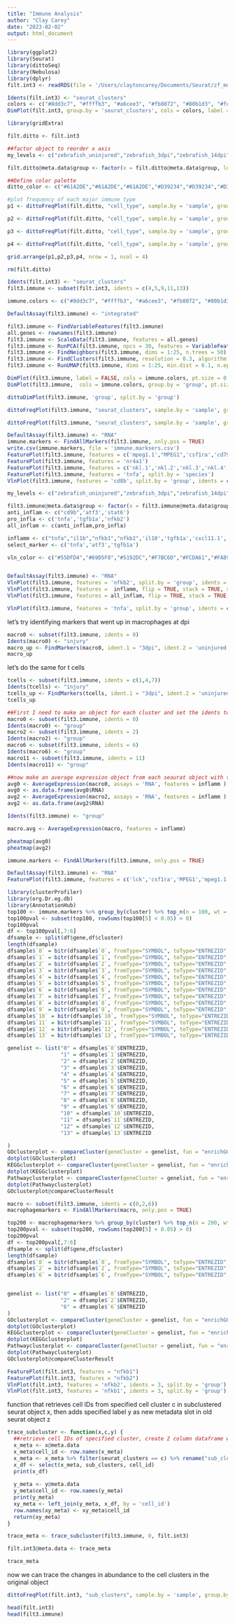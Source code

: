 ```yaml
---
title: "Immune Analysis"
author: "Clay Carey"
date: "2023-02-02"
output: html_document
---
```


```r
library(ggplot2)
library(Seurat)
library(dittoSeq)
library(Nebulosa)
library(dplyr)
filt.int3 <- readRDS(file = '/Users/claytoncarey/Documents/Seurat/zf_md_combined.rds')
```

```r
Idents(filt.int3) <- "seurat_clusters"
colors <- c("#8dd3c7", "#ffffb3", "#a6cee3", "#fb8072", "#80b1d3", "#fdb462", "#b3de69", "#fccde5", "#d9d9d9", "#bc80bd", "#ccebc5", "#ffed6f", "#8b8b8b", "#8dd3c7", "#9b59b6", "#bebada", "#fb8072", "#80b1d3")
DimPlot(filt.int3, group.by = 'seurat_clusters', cols = colors, label = TRUE)
```

```r
library(gridExtra)

filt.ditto <- filt.int3

##factor object to reorder x axis 
my_levels <- c("zebrafish_uninjured","zebrafish_3dpi","zebrafish_14dpi","medaka_uninjured","medaka_3dpi","medaka_14dpi")

filt.ditto@meta.data$group <- factor(x = filt.ditto@meta.data$group, levels = my_levels)

##Define color palette 
ditto_color <- c("#61A2DE","#61A2DE","#61A2DE","#D39234","#D39234","#D39234")

#plot frequency of each major immune type
p1 <- dittoFreqPlot(filt.ditto, "cell_type", sample.by = 'sample', group.by = 'group', vars.use = "T lymphocyte", color.panel = ditto_color) + NoLegend() +  theme(axis.title.x=element_blank()) + theme(plot.title = element_blank())

p2 <- dittoFreqPlot(filt.ditto, "cell_type", sample.by = 'sample', group.by = 'group', vars.use = "B lymphocyte", color.panel = ditto_color) + NoLegend() + theme(axis.title.y=element_blank()) +  theme(axis.title.x=element_blank()) + theme(plot.title = element_blank())

p3 <- dittoFreqPlot(filt.ditto, "cell_type", sample.by = 'sample', group.by = 'group', vars.use = "Macrophage", color.panel = ditto_color) + NoLegend()+  theme(axis.title.y=element_blank()) +  theme(axis.title.x=element_blank()) + theme(plot.title = element_blank())

p4 <- dittoFreqPlot(filt.ditto, "cell_type", sample.by = 'sample', group.by = 'group', vars.use = "Granulocyte", color.panel = ditto_color) +  theme(axis.title.y=element_blank()) +  theme(axis.title.x=element_blank()) + theme(plot.title = element_blank()) +NoLegend()

grid.arrange(p1,p2,p3,p4, nrow = 1, ncol = 4)

rm(filt.ditto)
```






```r
Idents(filt.int3) <- "seurat_clusters"
filt3.immune <- subset(filt.int3, idents = c(4,5,9,11,13))

immune.colors <- c("#8dd3c7", "#ffffb3", "#a6cee3", "#fb8072", "#80b1d3", "#fdb462", "#b3de69", "#fccde5", "#d9d9d9", "#bc80bd", "#ccebc5", "#ffed6f", "#8b8b8b","#9b59b6")

DefaultAssay(filt3.immune) <- "integrated"

filt3.immune <- FindVariableFeatures(filt3.immune)
all.genes <- rownames(filt3.immune)
filt3.immune <- ScaleData(filt3.immune, features = all.genes)
filt3.immune <- RunPCA(filt3.immune, npcs = 30, features = VariableFeatures(object = filt3.immune))
filt3.immune <- FindNeighbors(filt3.immune, dims = 1:25, n.trees = 50)
filt3.immune <- FindClusters(filt3.immune, resolution = 0.3, algorithm = 2, method = 'igraph')
filt3.immune <- RunUMAP(filt3.immune, dims = 1:25, min.dist = 0.1, n.epochs = 500, local.connectivity = 20)

DimPlot(filt3.immune, label = FALSE, cols = immune.colors, pt.size = 0.3) + NoLegend() +NoAxes()
DimPlot(filt3.immune,  cols = immune.colors, group.by = 'group', pt.size = 1)

```
```r
dittoDimPlot(filt3.immune, 'group', split.by = 'group')
```

```r
dittoFreqPlot(filt3.immune, "seurat_clusters", sample.by = 'sample', group.by = 'group', vars.use = "0", color.panel = ditto_color) + NoLegend() +  theme(axis.title.x=element_blank()) + theme(plot.title = element_blank())

dittoFreqPlot(filt3.immune, "seurat_clusters", sample.by = 'sample', group.by = 'group', vars.use = "2", color.panel = ditto_color) + NoLegend() +  theme(axis.title.x=element_blank()) + theme(plot.title = element_blank())
```

```r

DefaultAssay(filt3.immune) <- "RNA"
immune.markers <- FindAllMarkers(filt3.immune, only.pos = TRUE)
write.csv(immune.markers, file = 'immune.marksers.csv')
FeaturePlot(filt3.immune, features = c('mpeg1.1',"MPEG1",'csf1ra','cd79a','cd79b','lck','mpx','lyz'))
FeaturePlot(filt3.immune, features = 'nr4a1')
FeaturePlot(filt3.immune, features = c('nkl.1','nkl.2','nkl.3','nkl.4','nitr1a','nitr1b','nitr1c','nitr1d','nitr1f','gata3'))
FeaturePlot(filt3.immune, features = 'tnfa', split.by = 'species')
VlnPlot(filt3.immune, features = 'cd8b', split.by = 'group', idents = c(4,1,7))
```

```r

my_levels <- c("zebrafish_uninjured","zebrafish_3dpi","zebrafish_14dpi","medaka_uninjured","medaka_3dpi","medaka_14dpi")

filt3.immune@meta.data$group <- factor(x = filt3.immune@meta.data$group, levels = my_levels)
anti_inflam <- c("cd9b",'atf3','stat6')
pro_infla <- c('tnfa','tgfb1a','nfkb2')
all_inflam <- c(anti_inflam,pro_infla)

inflamm <- c("tnfa","il1b","nfkb1","nfkb2",'il10','tgfb1a','cxcl11.1','il6','atf3','arg2','il10ra','il10rb','nos2b','ccr2','cxcr4b','tnfb')
select_marker <- c('tnfa','atf3','tgfb1a')

vln_color <- c("#55DFD4","#69D5F8","#5192DC","#F7BC6D","#FCDA61","#FA8961")


DefaultAssay(filt3.immune) <- "RNA"
VlnPlot(filt3.immune, features = 'nfkb2', split.by = 'group', idents = 0, cols = vln_color)
VlnPlot(filt3.immune, features =  inflamm, flip = TRUE, stack = TRUE, split.by = 'group', idents = c(0,2,6))
VlnPlot(filt3.immune, features = all_inflam, flip = TRUE, stack = TRUE, split.by = 'group', idents = 0, cols = vln_color)

VlnPlot(filt3.immune, features = 'tnfa', split.by = 'group', idents = c(0,2,6,11))

```
let's try identifying markers that went up in macrophages at dpi
```r
macro0 <- subset(filt3.immune, idents = 0)
Idents(macro0) <- "injury"
macro_up <- FindMarkers(macro0, ident.1 = "3dpi", ident.2 = 'uninjured', only.pos = TRUE)
macro_up
```
let's do the same for t cells 
```r
tcells <- subset(filt3.immune, idents = c(1,4,7))
Idents(tcells) <- "injury"
tcells_up <- FindMarkers(tcells, ident.1 = "3dpi", ident.2 = 'uninjured', only.pos = TRUE)
tcells_up
```

```r
##First I need to make an object for each cluster and set the idents to group
macro0 <- subset(filt3.immune, idents = 0)
Idents(macro0) <- "group"
macro2 <- subset(filt3.immune, idents = 2)
Idents(macro2) <- "group"
macro6 <- subset(filt3.immune, idents = 6)
Idents(macro6) <- "group"
macro11 <- subset(filt3.immune, idents = 11)
Idents(macro11) <- "group"

##now make an average expression object from each seaurat object with the inflammatory genes of interest
avg0 <- AverageExpression(macro0, assays = 'RNA', features = inflamm )
avg0 <- as.data.frame(avg0$RNA)
avg2 <- AverageExpression(macro2, assays = 'RNA', features = inflamm )
avg2 <- as.data.frame(avg2$RNA)

Idents(filt3.immune) <- "group"

macro.avg <- AverageExpression(macro, features = inflamm)

pheatmap(avg0)
pheatmap(avg2)
```

```r
immune.markers <- FindAllMarkers(filt3.immune, only.pos = TRUE)
```
```r
DefaultAssay(filt3.immune) <- "RNA"
FeaturePlot(filt3.immune, features = c('lck','csf1ra','MPEG1','mpeg1.1'))
```

```r
library(clusterProfiler)
library(org.Dr.eg.db)
library(AnnotationHub)
top100 <- immune.markers %>% group_by(cluster) %>% top_n(n = 100, wt = avg_log2FC)
top100pval <- subset(top100, rowSums(top100[5] < 0.05) > 0)
top100pval
df <- top100pval[,7:6]
dfsample <- split(df$gene,df$cluster)
length(dfsample)
dfsample$`0` = bitr(dfsample$`0`, fromType="SYMBOL", toType="ENTREZID", OrgDb="org.Dr.eg.db")
dfsample$`1` = bitr(dfsample$`1`, fromType="SYMBOL", toType="ENTREZID", OrgDb="org.Dr.eg.db")
dfsample$`2` = bitr(dfsample$`2`, fromType="SYMBOL", toType="ENTREZID", OrgDb="org.Dr.eg.db")
dfsample$`3` = bitr(dfsample$`3`, fromType="SYMBOL", toType="ENTREZID", OrgDb="org.Dr.eg.db")
dfsample$`4` = bitr(dfsample$`4`, fromType="SYMBOL", toType="ENTREZID", OrgDb="org.Dr.eg.db")
dfsample$`5` = bitr(dfsample$`5`, fromType="SYMBOL", toType="ENTREZID", OrgDb="org.Dr.eg.db")
dfsample$`6` = bitr(dfsample$`6`, fromType="SYMBOL", toType="ENTREZID", OrgDb="org.Dr.eg.db")
dfsample$`7` = bitr(dfsample$`7`, fromType="SYMBOL", toType="ENTREZID", OrgDb="org.Dr.eg.db")
dfsample$`8` = bitr(dfsample$`8`, fromType="SYMBOL", toType="ENTREZID", OrgDb="org.Dr.eg.db")
dfsample$`9` = bitr(dfsample$`9`, fromType="SYMBOL", toType="ENTREZID", OrgDb="org.Dr.eg.db")
dfsample$`10` = bitr(dfsample$`10`, fromType="SYMBOL", toType="ENTREZID", OrgDb="org.Dr.eg.db")
dfsample$`11` = bitr(dfsample$`11`, fromType="SYMBOL", toType="ENTREZID", OrgDb="org.Dr.eg.db")
dfsample$`12` = bitr(dfsample$`12`, fromType="SYMBOL", toType="ENTREZID", OrgDb="org.Dr.eg.db")
dfsample$`13` = bitr(dfsample$`13`, fromType="SYMBOL", toType="ENTREZID", OrgDb="org.Dr.eg.db")

genelist <- list("0" = dfsample$`0`$ENTREZID, 
                 "1" = dfsample$`1`$ENTREZID,
                 "2" = dfsample$`2`$ENTREZID,
                 "3" = dfsample$`3`$ENTREZID,
                 "4" = dfsample$`4`$ENTREZID,
                 "5" = dfsample$`5`$ENTREZID,
                 "6" = dfsample$`6`$ENTREZID,
                 "7" = dfsample$`7`$ENTREZID,
                 "8" = dfsample$`8`$ENTREZID,
                 "9" = dfsample$`9`$ENTREZID,
                 "10" = dfsample$`10`$ENTREZID,
                 "11" = dfsample$`11`$ENTREZID,
                 "12" = dfsample$`12`$ENTREZID,
                 "13" = dfsample$`13`$ENTREZID

)
GOclusterplot <- compareCluster(geneCluster = genelist, fun = "enrichGO", OrgDb = "org.Dr.eg.db")
dotplot(GOclusterplot)
KEGGclusterplot <- compareCluster(geneCluster = genelist, fun = "enrichKEGG", organism = "zebrafish")
dotplot(KEGGclusterplot)
Pathwayclusterplot <- compareCluster(geneCluster = genelist, fun = "enrichPathway", organism = "zebrafish")
dotplot(Pathwayclusterplot)
GOclusterplot@compareClusterResult
```
```r
macro <- subset(filt3.immune, idents = c(0,2,6))
macrophagemarkers <- FindAllMarkers(macro, only.pos = TRUE)
```
```r
top200 <- macrophagemarkers %>% group_by(cluster) %>% top_n(n = 200, wt = avg_log2FC)
top200pval <- subset(top200, rowSums(top200[5] < 0.05) > 0)
top200pval
df <- top200pval[,7:6]
dfsample <- split(df$gene,df$cluster)
length(dfsample)
dfsample$`0` = bitr(dfsample$`0`, fromType="SYMBOL", toType="ENTREZID", OrgDb="org.Dr.eg.db")
dfsample$`2` = bitr(dfsample$`2`, fromType="SYMBOL", toType="ENTREZID", OrgDb="org.Dr.eg.db")
dfsample$`6` = bitr(dfsample$`6`, fromType="SYMBOL", toType="ENTREZID", OrgDb="org.Dr.eg.db")


genelist <- list("0" = dfsample$`0`$ENTREZID, 
                 "2" = dfsample$`2`$ENTREZID,
                 "6" = dfsample$`6`$ENTREZID
)
GOclusterplot <- compareCluster(geneCluster = genelist, fun = "enrichGO", OrgDb = "org.Dr.eg.db")
dotplot(GOclusterplot)
KEGGclusterplot <- compareCluster(geneCluster = genelist, fun = "enrichKEGG", organism = "zebrafish")
dotplot(KEGGclusterplot)
Pathwayclusterplot <- compareCluster(geneCluster = genelist, fun = "enrichPathway", organism = "zebrafish")
dotplot(Pathwayclusterplot)
GOclusterplot@compareClusterResult
```

```r
FeaturePlot(filt.int3, features = "nfkb1")
FeaturePlot(filt.int3, features = "nfkb2")
VlnPlot(filt.int3, features = 'nfkb2', idents = 3, split.by = 'group')
VlnPlot(filt.int3, features = 'nfkb1', idents = 3, split.by = 'group')
```
function that retrieves cell IDs from specified cell cluster c in subclustered seurat object x, then adds specified label y as new metadata slot in old seurat object z 
```r
trace_subcluster <- function(x,c,y) {
  ##retrieve cell IDs of specified cluster, create 2 column dataframe with cell_ids and subcluster id 
  x_meta <- x@meta.data
  x_meta$cell_id <- row.names(x_meta)
  x_meta <- x_meta %>% filter(seurat_clusters == c) %>% rename("sub_clusters" = "seurat_clusters")
  x_df <- select(x_meta, sub_clusters, cell_id)
  print(x_df)
  
  y_meta <- y@meta.data
  y_meta$cell_id <- row.names(y_meta)
  print(y_meta)
  xy_meta <- left_join(y_meta, x_df, by = 'cell_id')
  row.names(xy_meta) <- xy_meta$cell_id
  return(xy_meta)
}

trace_meta <- trace_subcluster(filt3.immune, 0, filt.int3)

filt.int3@meta.data <- trace_meta

trace_meta
```

now we can trace the changes in abundance to the cell clusters in the original object 
```r
dittoFreqPlot(filt.int3, "sub_clusters", sample.by = 'sample', group.by = 'group', vars.use = "0", color.panel = ditto_color) + NoLegend() +  theme(axis.title.x=element_blank()) + theme(plot.title = element_blank())
```


```r
head(filt.int3)
head(filt3.immune)
```

